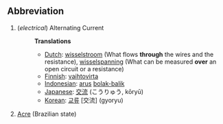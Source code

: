==Abbreviation==
#(''electrical'') Alternating Current
#:'''Translations'''
#:*[[Dutch]]: [[wisselstroom]] (What flows '''through''' the wires and the resistance), [[wisselspanning]] (What can be measured '''over''' an open circuit or a resistance)
#:*[[Finnish]]: [[vaihtovirta]]
#:*[[Indonesian]]: [[arus]] [[bolak-balik]]
#:*[[Japanese]]: [[交流]] (こうりゅう, kōryū)
#:*[[Korean]]: [[교류]] [交流] (gyoryu)
#[[Acre]] (Brazilian state)